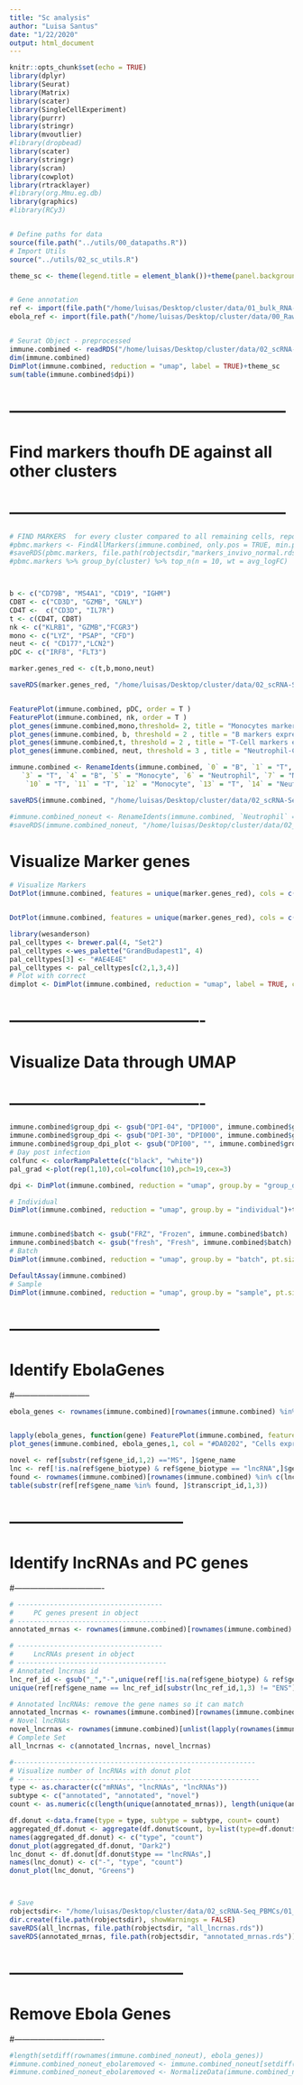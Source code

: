 ```yaml
---
title: "Sc analysis"
author: "Luisa Santus"
date: "1/22/2020"
output: html_document
---
```


```r
knitr::opts_chunk$set(echo = TRUE)
library(dplyr)
library(Seurat)
library(Matrix)
library(scater)
library(SingleCellExperiment)
library(purrr)
library(stringr)
library(mvoutlier)
#library(dropbead)
library(scater)
library(stringr)
library(scran)
library(cowplot)
library(rtracklayer)
#library(org.Mmu.eg.db)
library(graphics)
#library(RCy3)


# Define paths for data
source(file.path("../utils/00_datapaths.R"))
# Import Utils
source("../utils/02_sc_utils.R")

theme_sc <- theme(legend.title = element_blank())+theme(panel.background = element_rect(fill = "white", colour = "white"))+theme(panel.background = element_rect(fill = "white", colour = "black"))+theme(axis.text = element_text(size = 18), axis.title = element_text(size = 20), legend.text = element_text(size = 18))


# Gene annotation 
ref <- import(file.path("/home/luisas/Desktop/cluster/data/01_bulk_RNA-Seq_lncRNAs_annotation/03_novel_lncRNAs_list/rheMac10_EBOV_and_novel_genenames.gtf"))
ebola_ref <- import(file.path("/home/luisas/Desktop/cluster/data/00_RawData/pardis_shared_data/sabeti-txnomics/shared-resources/HISAT2/EBOV-Kikwit/KU182905.1.gtf"))


# Seurat Object - preprocessed
immune.combined <- readRDS("/home/luisas/Desktop/cluster/data/02_scRNA-Seq_PBMCs/01_scRNA-Seq_inVivo_rhemac10/05_RObjects/03_prep/01_immune.combined_post_scrublet_mdkremoved__02_integrated_dimred_all.rds")
dim(immune.combined)
DimPlot(immune.combined, reduction = "umap", label = TRUE)+theme_sc
sum(table(immune.combined$dpi))

```




# -----------------------------------------------------
#    Find markers thoufh DE against all other clusters 
# -----------------------------------------------------


```r

# FIND MARKERS  for every cluster compared to all remaining cells, report only the positive ones
#pbmc.markers <- FindAllMarkers(immune.combined, only.pos = TRUE, min.pct = 0.25, logfc.threshold = 0.25)
#saveRDS(pbmc.markers, file.path(robjectsdir,"markers_invivo_normal.rds"))
#pbmc.markers %>% group_by(cluster) %>% top_n(n = 10, wt = avg_logFC)



b <- c("CD79B", "MS4A1", "CD19", "IGHM")
CD8T <- c("CD3D", "GZMB", "GNLY")
CD4T <-  c("CD3D", "IL7R")
t <- c(CD4T, CD8T)
nk <- c("KLRB1", "GZMB","FCGR3")
mono <- c("LYZ", "PSAP", "CFD") 
neut <- c( "CD177","LCN2") 
pDC <- c("IRF8", "FLT3")

marker.genes_red <- c(t,b,mono,neut)

saveRDS(marker.genes_red, "/home/luisas/Desktop/cluster/data/02_scRNA-Seq_PBMCs/01_scRNA-Seq_inVivo_rhemac10/05_RObjects/03_prep/marker.genes.rds")


FeaturePlot(immune.combined, pDC, order = T )
FeaturePlot(immune.combined, nk, order = T )
plot_genes(immune.combined,mono,threshold= 2, title = "Monocytes marker expression", col = "purple")
plot_genes(immune.combined, b, threshold = 2 , title = "B markers expression", col = "purple")
plot_genes(immune.combined,t, threshold = 2 , title = "T-Cell markers expression", col = "purple")
plot_genes(immune.combined, neut, threshold = 3 , title = "Neutrophil-Cell markers expression", col = "purple")

immune.combined <- RenameIdents(immune.combined, `0` = "B", `1` = "T", `2` = "T", 
   `3` = "T", `4` = "B", `5` = "Monocyte", `6` = "Neutrophil", `7` = "Monocyte", `8` = "T", `9` = "Monocyte",
    `10` = "T", `11` = "T", `12` = "Monocyte", `13` = "T", `14` = "Neutrophil", `15` = "Monocyte",`15` ="T", `16` ="B", `17` ="T", `18` ="T")

saveRDS(immune.combined, "/home/luisas/Desktop/cluster/data/02_scRNA-Seq_PBMCs/01_scRNA-Seq_inVivo_rhemac10/05_RObjects/03_prep/03_immune.combined.ready.rds")

#immune.combined_noneut <- RenameIdents(immune.combined, `Neutrophil` = "Myeloid", `Monocyte` = "Myeloid")
#saveRDS(immune.combined_noneut, "/home/luisas/Desktop/cluster/data/02_scRNA-Seq_PBMCs/01_scRNA-Seq_inVivo_rhemac10/05_RObjects/03_prep/03_immune.combined.ready.rds")
```



# Visualize Marker genes

```r
# Visualize Markers
DotPlot(immune.combined, features = unique(marker.genes_red), cols = c("navy", "#FFD533", "grey"), dot.scale = 11) + RotatedAxis()+theme(axis.text = element_text(size = 20), axis.title = element_blank())+ theme(panel.background = element_rect(fill = "white", colour = "black"), panel.grid.major = element_blank(), panel.grid.minor = element_blank())+theme(legend.text = element_text(size=21))


DotPlot(immune.combined, features = unique(marker.genes_red), cols = c("grey", "dark red", "white"), dot.scale = 11) + RotatedAxis()+theme(axis.text = element_text(size = 20), axis.title = element_blank())+ theme(panel.background = element_rect(fill = "white"), panel.grid.major = element_blank(), panel.grid.minor = element_blank())+theme(legend.text = element_text(size=21))

library(wesanderson)
pal_celltypes <- brewer.pal(4, "Set2")
pal_celltypes <-wes_palette("GrandBudapest1", 4)
pal_celltypes[3] <- "#AE4E4E"
pal_celltypes <- pal_celltypes[c(2,1,3,4)]
# Plot with correct
dimplot <- DimPlot(immune.combined, reduction = "umap", label = TRUE, cols =pal_celltypes, label.size = 9)+theme_minimal()+ theme(panel.background = element_rect(fill = "white"), panel.grid.major = element_blank(), panel.grid.minor = element_blank())+theme(legend.text = element_text(size=18))+theme(text = element_text(size=18))+theme_sc+theme(axis.line = element_blank())
```
# -------------------------------------
#    Visualize Data through UMAP
# -------------------------------------

```r

immune.combined$group_dpi <- gsub("DPI-04", "DPI000", immune.combined$group_dpi)
immune.combined$group_dpi <- gsub("DPI-30", "DPI000", immune.combined$group_dpi)
immune.combined$group_dpi_plot <- gsub("DPI00", "", immune.combined$group_dpi)
# Day post infection 
colfunc <- colorRampPalette(c("black", "white"))
pal_grad <-plot(rep(1,10),col=colfunc(10),pch=19,cex=3)

dpi <- DimPlot(immune.combined, reduction = "umap", group.by = "group_dpi_plot", pt.size = 0.1, cols =rev(colfunc(9)[1:7]))+theme_sc

# Individual 
DimPlot(immune.combined, reduction = "umap", group.by = "individual")+theme_sc


immune.combined$batch <- gsub("FRZ", "Frozen", immune.combined$batch)
immune.combined$batch <- gsub("fresh", "Fresh", immune.combined$batch)
# Batch 
DimPlot(immune.combined, reduction = "umap", group.by = "batch", pt.size = 0.01,cols = (brewer.pal(2, "Paired")[1:2]))+theme_sc

DefaultAssay(immune.combined)
# Sample
DimPlot(immune.combined, reduction = "umap", group.by = "sample", pt.size = 0.00001)+theme_sc
```
# -----------------------------
#     Identify EbolaGenes
#-----------------------------

```r
ebola_genes <- rownames(immune.combined)[rownames(immune.combined) %in% paste(ebola_ref$gene_id, "unknown", sep ="-")]


lapply(ebola_genes, function(gene) FeaturePlot(immune.combined, features  = gene, sort.cell = T, pt.size = 0.7)+theme_sc)
plot_genes(immune.combined, ebola_genes,1, col = "#DA0202", "Cells expressing Ebola RNA")

novel <- ref[substr(ref$gene_id,1,2) =="MS", ]$gene_name
lnc <- ref[!is.na(ref$gene_biotype) & ref$gene_biotype == "lncRNA",]$gene_name
found <- rownames(immune.combined)[rownames(immune.combined) %in% c(lnc, novel)]
table(substr(ref[ref$gene_name %in% found, ]$transcript_id,1,3))
```

# ---------------------------------
#     Identify lncRNAs and PC genes 
#----------------------------------

```r
# ------------------------------------
#     PC genes present in object 
# -------------------------------------
annotated_mrnas <- rownames(immune.combined)[rownames(immune.combined) %in% unique(ref$gene_name[ref$gene_biotype == "protein_coding"])]

# ------------------------------------
#     LncRNAs present in object 
# -------------------------------------
# Annotated lncrnas id 
lnc_ref_id <- gsub("_","-",unique(ref[!is.na(ref$gene_biotype) & ref$gene_biotype == "lncRNA",]$gene_name))
unique(ref[ref$gene_name == lnc_ref_id[substr(lnc_ref_id,1,3) != "ENS"],]$gene_biotype)

# Annotated lncRNAs: remove the gene names so it can match 
annotated_lncrnas <- rownames(immune.combined)[rownames(immune.combined) %in% lnc_ref_id]
# Novel lncRNAs
novel_lncrnas <- rownames(immune.combined)[unlist(lapply(rownames(immune.combined), function(x) startsWith(x, "MSTRG")))]
# Complete Set 
all_lncrnas <- c(annotated_lncrnas, novel_lncrnas)

#------------------------------------------------------------
# Visualize number of lncRNAs with donut plot
# ------------------------------------------------------------
type <- as.character(c("mRNAs", "lncRNAs", "lncRNAs"))
subtype <- c("annotated", "annotated", "novel")
count <- as.numeric(c(length(unique(annotated_mrnas)), length(unique(annotated_lncrnas)), length(unique(novel_lncrnas))))

df.donut <-data.frame(type = type, subtype = subtype, count= count)
aggregated_df.donut <- aggregate(df.donut$count, by=list(type=df.donut$type), FUN=sum)
names(aggregated_df.donut) <- c("type", "count")
donut_plot(aggregated_df.donut, "Dark2")
lnc_donut <- df.donut[df.donut$type == "lncRNAs",]
names(lnc_donut) <- c("-", "type", "count")
donut_plot(lnc_donut, "Greens")



# Save
robjectsdir<- "/home/luisas/Desktop/cluster/data/02_scRNA-Seq_PBMCs/01_scRNA-Seq_inVivo_rhemac10/05_RObjects/05_stats"
dir.create(file.path(robjectsdir), showWarnings = FALSE)
saveRDS(all_lncrnas, file.path(robjectsdir, "all_lncrnas.rds"))
saveRDS(annotated_mrnas, file.path(robjectsdir, "annotated_mrnas.rds"))
```
# ---------------------------------
#    Remove Ebola Genes  
#----------------------------------
```r
#length(setdiff(rownames(immune.combined_noneut), ebola_genes))
#immune.combined_noneut_ebolaremoved <- immune.combined_noneut[setdiff(rownames(immune.combined_noneut), ebola_genes),]
#immune.combined_noneut_ebolaremoved <- NormalizeData(immune.combined_noneut_ebolaremoved)
```

